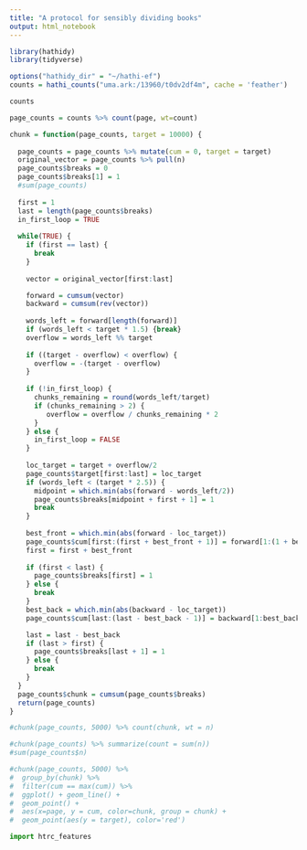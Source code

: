 ```yaml
---
title: "A protocol for sensibly dividing books"
output: html_notebook
---
```




```r
library(hathidy)
library(tidyverse)

options("hathidy_dir" = "~/hathi-ef")
counts = hathi_counts("uma.ark:/13960/t0dv2df4m", cache = 'feather')

counts

page_counts = counts %>% count(page, wt=count)

```

```r


chunk = function(page_counts, target = 10000) {
  
  page_counts = page_counts %>% mutate(cum = 0, target = target)
  original_vector = page_counts %>% pull(n)
  page_counts$breaks = 0
  page_counts$breaks[1] = 1
  #sum(page_counts)
  
  first = 1
  last = length(page_counts$breaks)
  in_first_loop = TRUE
  
  while(TRUE) {
    if (first == last) {
      break
    }
    
    vector = original_vector[first:last]

    forward = cumsum(vector)
    backward = cumsum(rev(vector))
    
    words_left = forward[length(forward)]
    if (words_left < target * 1.5) {break}
    overflow = words_left %% target
    
    if ((target - overflow) < overflow) {
      overflow = -(target - overflow)
    }
    
    if (!in_first_loop) {
      chunks_remaining = round(words_left/target)
      if (chunks_remaining > 2) {
         overflow = overflow / chunks_remaining * 2
      }
    } else {
      in_first_loop = FALSE
    }
    
    loc_target = target + overflow/2
    page_counts$target[first:last] = loc_target
    if (words_left < (target * 2.5)) {
      midpoint = which.min(abs(forward - words_left/2))
      page_counts$breaks[midpoint + first + 1] = 1
      break
    }
    
    best_front = which.min(abs(forward - loc_target))
    page_counts$cum[first:(first + best_front + 1)] = forward[1:(1 + best_front + 1)]
    first = first + best_front
    
    if (first < last) {
      page_counts$breaks[first] = 1
    } else {
      break
    }
    best_back = which.min(abs(backward - loc_target))
    page_counts$cum[last:(last - best_back - 1)] = backward[1:best_back]

    last = last - best_back
    if (last > first) {
      page_counts$breaks[last + 1] = 1
    } else {
      break
    }
  }
  page_counts$chunk = cumsum(page_counts$breaks)
  return(page_counts)
}

#chunk(page_counts, 5000) %>% count(chunk, wt = n)

#chunk(page_counts) %>% summarize(count = sum(n))
#sum(page_counts$n)

#chunk(page_counts, 5000) %>%
#  group_by(chunk) %>%
#  filter(cum == max(cum)) %>%
#  ggplot() + geom_line() +
#  geom_point() + 
#  aes(x=page, y = cum, color=chunk, group = chunk) + 
#  geom_point(aes(y = target), color='red')

```

```python

import htrc_features


```
